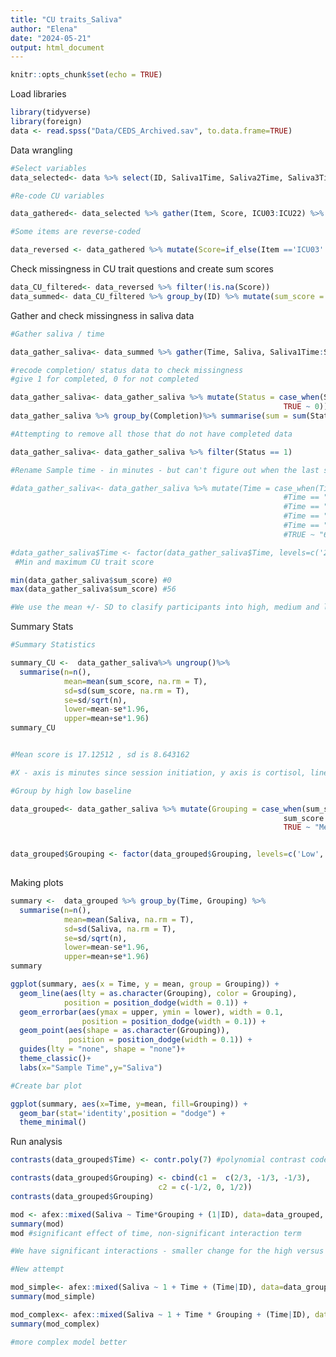 ```yaml
---
title: "CU traits_Saliva"
author: "Elena"
date: "2024-05-21"
output: html_document
---
```


```r
knitr::opts_chunk$set(echo = TRUE)
```

Load libraries

```r
library(tidyverse)
library(foreign)
data <- read.spss("Data/CEDS_Archived.sav", to.data.frame=TRUE)
```

Data wrangling
```r
#Select variables
data_selected<- data %>% select(ID, Saliva1Time, Saliva2Time, Saliva3Time, Saliva4Time, Saliva5Time, Saliva6Time, Saliva7Time, Saliva1done, Saliva2done, Saliva3done, Saliva4done, Saliva5done, Saliva6done, Saliva7done, ICU03, ICU05, ICU13, ICU15, ICU16, ICU17, ICU23, ICU24, ICU02, ICU04, ICU07, ICU08, ICU09, ICU10, ICU11, ICU12, ICU18, ICU20, ICU21, ICU01, ICU06, ICU14, ICU19, ICU22) %>% mutate(ID = as.factor(ID))

#Re-code CU variables

data_gathered<- data_selected %>% gather(Item, Score, ICU03:ICU22) %>% mutate(Score = recode(Score, 'not at all true' = '0', 'somewhat true' = '1', 'very true' = '2', 'definitely true' = '3'))%>% mutate(Score = as.numeric(Score))

#Some items are reverse-coded

data_reversed <- data_gathered %>% mutate(Score=if_else(Item =='ICU03'| Item =='ICU05' | Item =='ICU13' | Item =='ICU15'|Item =='ICU16'| Item =='ICU17' | Item =='ICU23' | Item =='ICU24' | Item == 'ICU08' | Item == 'ICU01' | Item == "ICU14" | Item == "ICU19", 3-Score,Score))
```

Check missingness in CU trait questions and create sum scores
```r
data_CU_filtered<- data_reversed %>% filter(!is.na(Score))
data_summed<- data_CU_filtered %>% group_by(ID) %>% mutate(sum_score = sum(Score))
```

Gather and check missingness in saliva data
```r
#Gather saliva / time

data_gather_saliva<- data_summed %>% gather(Time, Saliva, Saliva1Time:Saliva7Time) %>% gather(Completion, Status, Saliva1done: Saliva7done)

#recode completion/ status data to check missingness
#give 1 for completed, 0 for not completed

data_gather_saliva<- data_gather_saliva %>% mutate(Status = case_when(Status == "yes" ~ 1,
                                                             TRUE ~ 0))
data_gather_saliva %>% group_by(Completion)%>% summarise(sum = sum(Status))

#Attempting to remove all those that do not have completed data

data_gather_saliva<- data_gather_saliva %>% filter(Status == 1)

#Rename Sample time - in minutes - but can't figure out when the last sample was taken.

#data_gather_saliva<- data_gather_saliva %>% mutate(Time = case_when(Time == "Saliva1Time" ~ "20mins before",
                                                             #Time == "Saliva2Time" ~ "10mins before",
                                                             #Time == "Saliva3Time" ~ "end of task",
                                                             #Time == "Saliva4Time" ~ "20mins after",
                                                             #Time == "Saliva5Time" ~ "45mins after",
                                                             #TRUE ~ "60mins after"))%>% mutate(Time = as.factor(Time))

#data_gather_saliva$Time <- factor(data_gather_saliva$Time, levels=c('20mins before', '10mins before', 'end of task', '20mins after', '45mins after', '60mins after'))
 #Min and maximum CU trait score

min(data_gather_saliva$sum_score) #0 
max(data_gather_saliva$sum_score) #56

#We use the mean +/- SD to clasify participants into high, medium and low CU trait groups
```


Summary Stats
```r
#Summary Statistics

summary_CU <-  data_gather_saliva%>% ungroup()%>%
  summarise(n=n(),
            mean=mean(sum_score, na.rm = T),
            sd=sd(sum_score, na.rm = T),
            se=sd/sqrt(n),
            lower=mean-se*1.96,
            upper=mean+se*1.96)
summary_CU


#Mean score is 17.12512	, sd is 8.643162	

#X - axis is minutes since session initiation, y axis is cortisol, lines groups by high (+1 SD), Average (mean), and low (-1SD)

#Group by high low baseline

data_grouped<- data_gather_saliva %>% mutate(Grouping = case_when(sum_score > 25.76828 ~ "High",
                                                             sum_score < 8.481958 ~ "Low",
                                                             TRUE ~ "Medium"))%>% mutate(Time = as.factor(Time))


data_grouped$Grouping <- factor(data_grouped$Grouping, levels=c('Low', 'Medium', 'High'))
                                  
```

Making plots

```r
summary <-  data_grouped %>% group_by(Time, Grouping) %>%
  summarise(n=n(),
            mean=mean(Saliva, na.rm = T),
            sd=sd(Saliva, na.rm = T),
            se=sd/sqrt(n),
            lower=mean-se*1.96,
            upper=mean+se*1.96)
summary

ggplot(summary, aes(x = Time, y = mean, group = Grouping)) +
  geom_line(aes(lty = as.character(Grouping), color = Grouping),
            position = position_dodge(width = 0.1)) +
  geom_errorbar(aes(ymax = upper, ymin = lower), width = 0.1,
                position = position_dodge(width = 0.1)) +
  geom_point(aes(shape = as.character(Grouping)),
             position = position_dodge(width = 0.1)) +
  guides(lty = "none", shape = "none")+
  theme_classic()+
  labs(x="Sample Time",y="Saliva")

#Create bar plot

ggplot(summary, aes(x=Time, y=mean, fill=Grouping)) +
  geom_bar(stat='identity',position = "dodge") + 
  theme_minimal()
```
Run analysis
```r
contrasts(data_grouped$Time) <- contr.poly(7) #polynomial contrast codes 

contrasts(data_grouped$Grouping) <- cbind(c1 =  c(2/3, -1/3, -1/3),
                                 c2 = c(-1/2, 0, 1/2))
contrasts(data_grouped$Grouping)

mod <- afex::mixed(Saliva ~ Time*Grouping + (1|ID), data=data_grouped, check_contrasts = FALSE) #andrea suggested to add random slopes of time to see how slopes vary.
summary(mod)
mod #significant effect of time, non-significant interaction term

#We have significant interactions - smaller change for the high versus low CU traits

#New attempt

mod_simple<- afex::mixed(Saliva ~ 1 + Time + (Time|ID), data=data_grouped, check_contrasts = FALSE)
summary(mod_simple)

mod_complex<- afex::mixed(Saliva ~ 1 + Time * Grouping + (Time|ID), data=data_grouped, check_contrasts = FALSE)
summary(mod_complex)

#more complex model better
```

